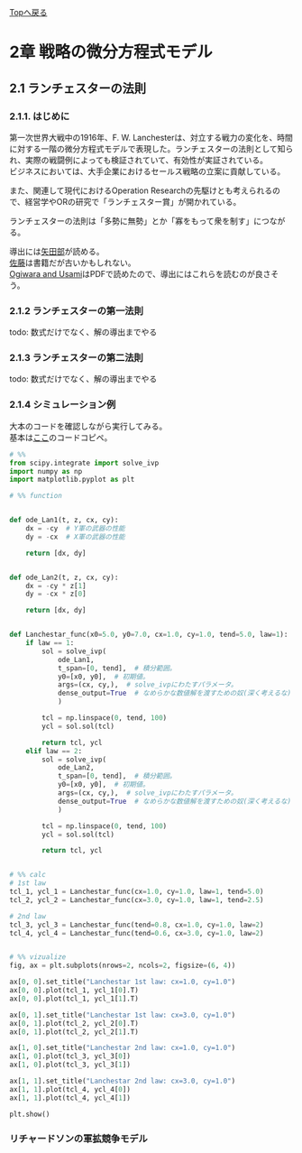 [Topへ戻る](https://8-u8.github.io/Mathematics_Decision_Making_with_Python/)

# 2章 戦略の微分方程式モデル

## 2.1 ランチェスターの法則

### 2.1.1. はじめに
第一次世界大戦中の1916年、F. W. Lanchesterは、対立する戦力の変化を、時間に対する一階の微分方程式モデルで表現した。ランチェスターの法則として知られ、実際の戦闘例によっても検証されていて、有効性が実証されている。  
ビジネスにおいては、大手企業におけるセールス戦略の立案に貢献している。

また、関連して現代におけるOperation Researchの先駆けとも考えられるので、経営学やORの研究で「ランチェスター賞」が開かれている。  

ランチェスターの法則は「多勢に無勢」とか「寡をもって衆を制す」につながる。

導出には[矢田部](https://www.mesw.co.jp/business/report/pdf/mss_19_07.pdf)が読める。  
[佐藤](https://www.amazon.co.jp/%E8%87%AA%E7%84%B6%E3%81%AE%E6%95%B0%E7%90%86%E3%81%A8%E7%A4%BE%E4%BC%9A%E3%81%AE%E6%95%B0%E7%90%86-1%E2%80%95%E5%BE%AE%E5%88%86%E6%96%B9%E7%A8%8B%E5%BC%8F%E3%81%A7%E8%A7%A3%E6%9E%90%E3%81%99%E3%82%8B-%E4%BD%90%E8%97%A4-%E7%B8%BD%E5%A4%AB/dp/4535603014)は書籍だが古いかもしれない。  
[Ogiwara and Usami](https://libir.josai.ac.jp/il/user_contents/02/G0000284repository/pdf/JOS-13447777-1105.pdf)はPDFで読めたので、導出にはこれらを読むのが良さそう。


### 2.1.2 ランチェスターの第一法則
todo: 数式だけでなく、解の導出までやる

### 2.1.3 ランチェスターの第二法則
todo: 数式だけでなく、解の導出までやる

### 2.1.4 シミュレーション例
大本のコードを確認しながら実行してみる。  
基本は[ここ](https://github.com/8-u8/Mathematics_Decision_Making_with_Python/blob/main/src/chp02_Lanchestar.py)のコードコピペ。

```python
# %%
from scipy.integrate import solve_ivp
import numpy as np
import matplotlib.pyplot as plt

# %% function


def ode_Lan1(t, z, cx, cy):
    dx = -cy  # Y軍の武器の性能
    dy = -cx  # X軍の武器の性能

    return [dx, dy]


def ode_Lan2(t, z, cx, cy):
    dx = -cy * z[1]
    dy = -cx * z[0]

    return [dx, dy]


def Lanchestar_func(x0=5.0, y0=7.0, cx=1.0, cy=1.0, tend=5.0, law=1):
    if law == 1:
        sol = solve_ivp(
            ode_Lan1,
            t_span=[0, tend],  # 積分範囲。
            y0=[x0, y0],  # 初期値。
            args=(cx, cy,),  # solve_ivpにわたすパラメータ。
            dense_output=True  # なめらかな数値解を渡すための奴(深く考えるな)
            )

        tcl = np.linspace(0, tend, 100)
        ycl = sol.sol(tcl)

        return tcl, ycl
    elif law == 2:
        sol = solve_ivp(
            ode_Lan2,
            t_span=[0, tend],  # 積分範囲。
            y0=[x0, y0],  # 初期値。
            args=(cx, cy,),  # solve_ivpにわたすパラメータ。
            dense_output=True  # なめらかな数値解を渡すための奴(深く考えるな)
            )

        tcl = np.linspace(0, tend, 100)
        ycl = sol.sol(tcl)

        return tcl, ycl


# %% calc
# 1st law
tcl_1, ycl_1 = Lanchestar_func(cx=1.0, cy=1.0, law=1, tend=5.0)
tcl_2, ycl_2 = Lanchestar_func(cx=3.0, cy=1.0, law=1, tend=2.5)

# 2nd law
tcl_3, ycl_3 = Lanchestar_func(tend=0.8, cx=1.0, cy=1.0, law=2)
tcl_4, ycl_4 = Lanchestar_func(tend=0.6, cx=3.0, cy=1.0, law=2)


# %% vizualize
fig, ax = plt.subplots(nrows=2, ncols=2, figsize=(6, 4))

ax[0, 0].set_title("Lanchestar 1st law: cx=1.0, cy=1.0")
ax[0, 0].plot(tcl_1, ycl_1[0].T)
ax[0, 0].plot(tcl_1, ycl_1[1].T)

ax[0, 1].set_title("Lanchestar 1st law: cx=3.0, cy=1.0")
ax[0, 1].plot(tcl_2, ycl_2[0].T)
ax[0, 1].plot(tcl_2, ycl_2[1].T)

ax[1, 0].set_title("Lanchestar 2nd law: cx=1.0, cy=1.0")
ax[1, 0].plot(tcl_3, ycl_3[0])
ax[1, 0].plot(tcl_3, ycl_3[1])

ax[1, 1].set_title("Lanchestar 2nd law: cx=3.0, cy=1.0")
ax[1, 1].plot(tcl_4, ycl_4[0])
ax[1, 1].plot(tcl_4, ycl_4[1])

plt.show()
```

### リチャードソンの軍拡競争モデル